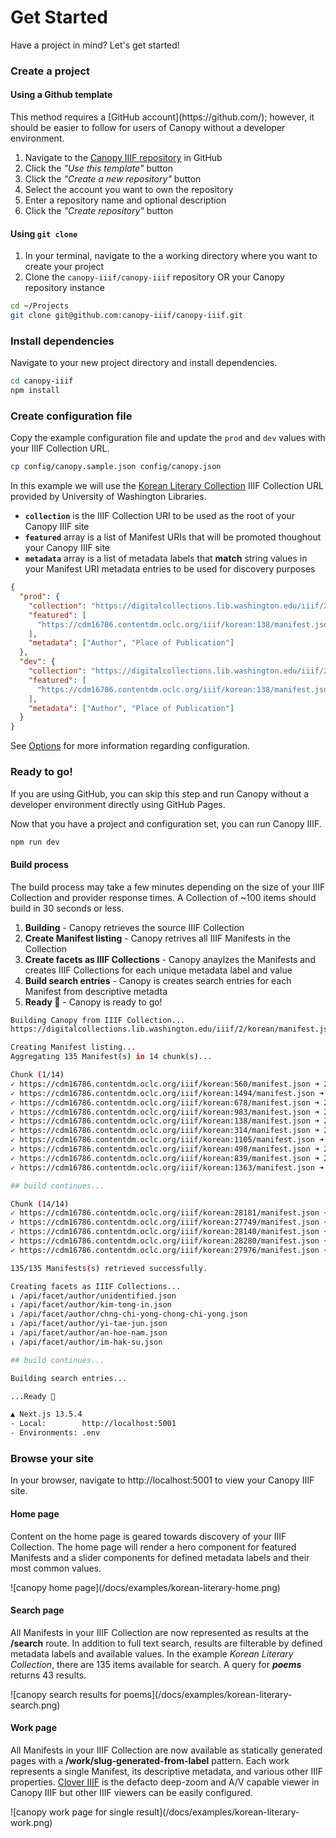 
# Get Started

Have a project in mind? Let's get started!

<Steps>

### Create a project

#### Using a Github template

<Callout>
  This method requires a [GitHub account](https://github.com/); however, it
  should be easier to follow for users of Canopy without a developer
  environment.
</Callout>

1. Navigate to the [Canopy IIIF repository](https://github.com/canopy-iiif/canopy-iiif) in GitHub
2. Click the _"Use this template"_ button
3. Click the _"Create a new repository"_ button
4. Select the account you want to own the repository
5. Enter a repository name and optional description
6. Click the _"Create repository"_ button

#### Using `git clone`

1. In your terminal, navigate to the a working directory where you want to create your project
2. Clone the `canopy-iiif/canopy-iiif` repository OR your Canopy repository instance

```sh copy
cd ~/Projects
git clone git@github.com:canopy-iiif/canopy-iiif.git
```

### Install dependencies

Navigate to your new project directory and install dependencies.

```sh copy
cd canopy-iiif
npm install
```

### Create configuration file

Copy the example configuration file and update the `prod` and `dev` values with your IIIF Collection URL.

```sh copy
cp config/canopy.sample.json config/canopy.json
```

In this example we will use the [Korean Literary Collection](https://digitalcollections.lib.washington.edu/digital/collection/korean) IIIF Collection URL provided by University of Washington Libraries.

- **`collection`** is the IIIF Collection URI to be used as the root of your Canopy IIIF site
- **`featured`** array is a list of Manifest URIs that will be promoted thoughout your Canopy IIIF site
- **`metadata`** array is a list of metadata labels that **match** string values in your Manifest URI metadata entries to be used for discovery purposes

```json copy filename="config/canopy.json"
{
  "prod": {
    "collection": "https://digitalcollections.lib.washington.edu/iiif/2/korean/manifest.json",
    "featured": [
      "https://cdm16786.contentdm.oclc.org/iiif/korean:138/manifest.json"
    ],
    "metadata": ["Author", "Place of Publication"]
  },
  "dev": {
    "collection": "https://digitalcollections.lib.washington.edu/iiif/2/korean/manifest.json",
    "featured": [
      "https://cdm16786.contentdm.oclc.org/iiif/korean:138/manifest.json"
    ],
    "metadata": ["Author", "Place of Publication"]
  }
}
```

See [Options](/configuration) for more information regarding configuration.

### Ready to go!

<Callout>
  If you are using GitHub, you can skip this step and run Canopy without a
  developer environment directly using GitHub Pages.
</Callout>

Now that you have a project and configuration set, you can run Canopy IIIF.

```sh copy
npm run dev
```

#### Build process

The build process may take a few minutes depending on the size of your IIIF Collection and provider response times. A Collection of ~100 items should build in 30 seconds or less.

1. **Building** - Canopy retrieves the source IIIF Collection
2. **Create Manifest listing** - Canopy retrives all IIIF Manifests in the Collection
3. **Create facets as IIIF Collections** - Canopy anaylzes the Manifests and creates IIIF Collections for each unique metadata label and value
4. **Build search entries** - Canopy is creates search entries for each Manifest from descriptive metadta
5. **Ready 🚀** - Canopy is ready to go!

```bash
Building Canopy from IIIF Collection...
https://digitalcollections.lib.washington.edu/iiif/2/korean/manifest.json

Creating Manifest listing...
Aggregating 135 Manifest(s) in 14 chunk(s)...

Chunk (1/14)
✓ https://cdm16786.contentdm.oclc.org/iiif/korean:560/manifest.json ➜ 200
✓ https://cdm16786.contentdm.oclc.org/iiif/korean:1494/manifest.json ➜ 200
✓ https://cdm16786.contentdm.oclc.org/iiif/korean:678/manifest.json ➜ 200
✓ https://cdm16786.contentdm.oclc.org/iiif/korean:983/manifest.json ➜ 200
✓ https://cdm16786.contentdm.oclc.org/iiif/korean:138/manifest.json ➜ 200
✓ https://cdm16786.contentdm.oclc.org/iiif/korean:314/manifest.json ➜ 200
✓ https://cdm16786.contentdm.oclc.org/iiif/korean:1105/manifest.json ➜ 200
✓ https://cdm16786.contentdm.oclc.org/iiif/korean:498/manifest.json ➜ 200
✓ https://cdm16786.contentdm.oclc.org/iiif/korean:839/manifest.json ➜ 200
✓ https://cdm16786.contentdm.oclc.org/iiif/korean:1363/manifest.json ➜ 200

## build continues...

Chunk (14/14)
✓ https://cdm16786.contentdm.oclc.org/iiif/korean:28181/manifest.json ➜ 200
✓ https://cdm16786.contentdm.oclc.org/iiif/korean:27749/manifest.json ➜ 200
✓ https://cdm16786.contentdm.oclc.org/iiif/korean:28140/manifest.json ➜ 200
✓ https://cdm16786.contentdm.oclc.org/iiif/korean:28280/manifest.json ➜ 200
✓ https://cdm16786.contentdm.oclc.org/iiif/korean:27976/manifest.json ➜ 200

135/135 Manifests(s) retrieved successfully.

Creating facets as IIIF Collections...
↓ /api/facet/author/unidentified.json
↓ /api/facet/author/kim-tong-in.json
↓ /api/facet/author/chng-chi-yong-chong-chi-yong.json
↓ /api/facet/author/yi-tae-jun.json
↓ /api/facet/author/an-hoe-nam.json
↓ /api/facet/author/im-hak-su.json

## build continues...

Building search entries...

...Ready 🚀

▲ Next.js 13.5.4
- Local:        http://localhost:5001
- Environments: .env
```

### Browse your site

In your browser, navigate to http://localhost:5001 to view your Canopy IIIF site.

#### Home page

Content on the home page is geared towards discovery of your IIIF Collection. The home page will render a hero component for featured Manifests and a slider components for defined metadata labels and their most common values.

<Box m="9" my="6">
  ![canopy home page](/docs/examples/korean-literary-home.png)
</Box>

#### Search page

All Manifests in your IIIF Collection are now represented as results at the **/search** route. In addition to full text search, results are filterable by defined metadata labels and available values. In the example _Korean Literary Collection_, there are 135 items available for search. A query for **_poems_** returns 43 results.

<Box m="9" my="6">
  ![canopy search results for poems](/docs/examples/korean-literary-search.png)
</Box>

#### Work page

All Manifests in your IIIF Collection are now available as statically generated pages with a **/work/slug-generated-from-label** pattern. Each work represents a single Manifest, its descriptive metadata, and various other IIIF properties. [Clover IIIF](https://samvera-labs.github.io/clover-iiif/) is the defacto deep-zoom and A/V capable viewer in Canopy IIIF but other IIIF viewers can be easily configured.

<Box m="9" my="6">
  ![canopy work page for single result](/docs/examples/korean-literary-work.png)
</Box>

</Steps>

